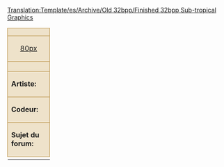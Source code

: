 <noinclude>[[Translation:Template/es/Archive/Old 32bpp/Finished 32bpp Sub-tropical Graphics]]</noinclude>
{| align="left" style="width:100%; font-size:90%; margin:0px; margin-top:10px;" cellpadding="2"
| colspan="2" style="background-color:#eee2ca; border: 1px solid #b58b3b; text-align: center; font-size:12px" |<strong>{{{titre}}}</strong>
|-
| width="80" style="background-color:#eee2ca; border: 1px solid #b58b3b; text-align: center;"|[[{{{image}}}|80px]]
| style="background-color:#eee2ca; border: 1px solid #b58b3b; font-size:20px; font-weight:bold; vertical-align:middle; padding-left:1em;"|[{{{fichier}}} Download]
|-
|colspan="2" style="background-color:#eee2ca; border: 1px solid #b58b3b;"|{{{notes}}}
|-
| style="background-color:#eee2ca; border: 1px solid #b58b3b; width:60px"|<strong>Artiste:</strong>
| style="background-color:#eee2ca; border: 1px solid #b58b3b;"|{{{artiste}}}
|-
| style="background-color:#eee2ca; border: 1px solid #b58b3b;"|<strong>Codeur:</strong>
| style="background-color:#eee2ca; border: 1px solid #b58b3b;"|{{{codeur}}}
|-
| style="background-color:#eee2ca; border: 1px solid #b58b3b;"|<strong>Sujet du forum:</strong>
| style="background-color:#eee2ca; border: 1px solid #b58b3b;"|[{{{forum}}}]
|-
|}